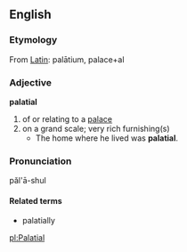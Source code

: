 ==English==
=== Etymology ===
From [[:w:Latin|Latin]]: palātium, palace+al
=== Adjective ===
'''palatial''' 
# of or relating to a [[palace]]
# on a grand scale; very rich furnishing(s)
#* The home where he lived was '''palatial'''.
=== Pronunciation ===
păl'ā-shul
==== Related terms ====
*palatially

[[pl:Palatial]]